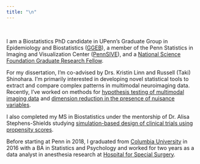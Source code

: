 ```yaml
---
title: "\n"
---
```

\

I am a Biostatistics PhD candidate in UPenn's Graduate Group in Epidemiology and Biostatistics ([GGEB](https://www.med.upenn.edu/ggeb/)), a member of the Penn Statistics in Imaging and Visualization Center ([PennSIVE](https://www.cceb.med.upenn.edu/pennsive)), and a [National Science Foundation Graduate Research Fellow]((https://www.nsfgrfp.org/)).

For my dissertation, I'm co-advised by Drs. Kristin Linn and Russell (Taki) Shinohara. I'm primarily interested in developing novel statistical tools to extract and compare complex patterns in multimodal neuroimaging data. Recently, I've worked on methods for [hypothesis testing of multimodal imaging data](https://onlinelibrary.wiley.com/doi/10.1002/hbm.25577) and [dimension reduction in the presence of nuisance variables](https://www.biorxiv.org/content/10.1101/2022.01.27.477859v1).

I also completed my MS in Biostatistics under the mentorship of Dr. Alisa Stephens-Shields studying [simulation-based design of clinical trials using propensity scores](https://journals.sagepub.com/doi/10.1177/17407745211023840?url_ver=Z39.88-2003&rfr_id=ori%3Arid%3Acrossref.org&rfr_dat=cr_pub++0pubmed&). 

Before starting at Penn in 2018, I graduated from [Columbia University](https://www.columbia.edu/) in 2016 with a BA in Statistics and Psychology and worked for two years as a data analyst in anesthesia research at [Hospital for Special Surgery](https://www.hss.edu/).
